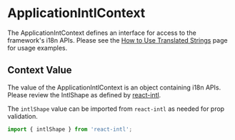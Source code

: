 # ApplicationIntlContext

The ApplicationIntContext defines an interface for access to the framework's i18n APIs.
Please see the [How to Use Translated Strings](/application/cerner-terra-application-docs/how-to/use-translated-strings) page for usage examples.

## Context Value

The value of the ApplicationIntlContext is an object containing i18n APIs.
Please review the IntlShape as defined by [react-intl](https://github.com/formatjs/formatjs/blob/master/website/docs/react-intl/api.md#intlshape).

The `intlShape` value can be imported from `react-intl` as needed for prop validation.

```js
import { intlShape } from 'react-intl';
```
